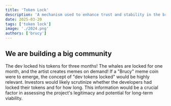 ```yaml
---
title: 'Token Lock'
description: 'A mechanism used to enhance trust and stability in the brucy project.'
date: 2025-03-20
tags: ['token lock']
image: './2024.png'
authors: ['brucy']
---
```



## We are building a big community

The dev locked his tokens for three months! The whales are locked for one month, and the artist creates memes on demand!
If a "Brucy" meme coin were to emerge, the concept of "dev tokens locked" would be highly relevant.
Investors would likely scrutinize whether the developers had locked their tokens and for how long.
This information would be a crucial factor in assessing the project's legitimacy and potential for long-term viability.
